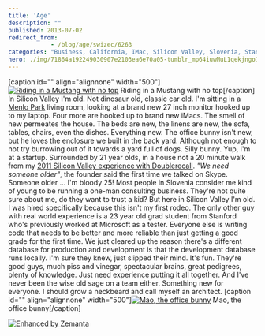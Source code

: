 ```yaml
---
title: 'Age'
description: ""
published: 2013-07-02
redirect_from: 
            - /blog/age/swizec/6263
categories: "Business, California, IMac, Silicon Valley, Slovenia, Stanford University, Startups"
hero: ./img/71864a192249030907e2103ea6e70a05-tumblr_mp64iuwMuL1qekjngo1_500.jpg
---
```

\[caption id=&quot;&quot; align=&quot;alignnone&quot; width=&quot;500&quot;][![Riding in a Mustang with no top](https://www.filepicker.io/api/file/RXHYTDZQOqZfDKSZ3dnf "Riding in a Mustang with no top")](http://instagram.com/p/bRMWOXkxiH/) Riding in a Mustang with no top\[/caption] In Silicon Valley I&#x27;m old. Not dinosaur old, classic car old. I&#x27;m sitting in a [Menlo Park](<http://maps.google.com/maps?ll=37.4541666667,-122.178611111&spn=0.1,0.1&q=37.4541666667,-122.178611111 (Menlo%20Park%2C%20California)&t=h> "Menlo Park, California") living room, looking at a brand new 27 inch monitor hooked up to my laptop. Four more are hooked up to brand new iMacs. The smell of new permeates the house. The beds are new, the linens are new, the sofa, tables, chairs, even the dishes. Everything new. The office bunny isn&#x27;t new, but he loves the enclosure we built in the back yard. Although not enough to not try burrowing out of it towards a yard full of dogs. Silly bunny. Yup, I&#x27;m at a startup. Surrounded by 21 year olds, in a house not a 20 minute walk from my [2011 Silicon Valley experience with Doublerecall](http://swizec.com/blog/i-went-through-yc-as-an-intern-heres-what-i-learned/swizec/2345). _&quot;We need someone older&quot;_, the founder said the first time we talked on Skype. Someone older ... I&#x27;m bloody 25! Most people in Slovenia consider me kind of young to be running a one-man consulting business. They&#x27;re not quite sure about me, do they want to trust a kid? But here in Silicon Valley I&#x27;m old. I was hired specifically because this isn&#x27;t my first rodeo. The only other guy with real world experience is a 23 year old grad student from Stanford who&#x27;s previously worked at Microsoft as a tester. Everyone else is writing code that needs to be better and more reliable than just getting a good grade for the first time. We just cleared up the reason there&#x27;s a different database for production and development is that the development database runs locally. I&#x27;m sure they knew, just slipped their mind. It&#x27;s fun. They&#x27;re good guys, much piss and vinegar, spectacular brains, great pedigrees, plenty of knowledge. Just need experience putting it all together. And I&#x27;ve never been the wise old sage on a team either. Something new for everyone. I should grow a neckbeard and call myself an architect. \[caption id=&quot;&quot; align=&quot;alignnone&quot; width=&quot;500&quot;][![Mao, the office bunny](./img/71864a192249030907e2103ea6e70a05-tumblr_mp64iuwMuL1qekjngo1_500.jpg "Mao, the office bunny")](http://instagram.com/p/bJ1X0SkxpI/) Mao, the office bunny\[/caption]

[![Enhanced by Zemanta](http://img.zemanta.com/zemified_e.png?x-id=e7896e93-e656-4116-b8b2-7c897942f21b)](http://www.zemanta.com/?px "Enhanced by Zemanta")
